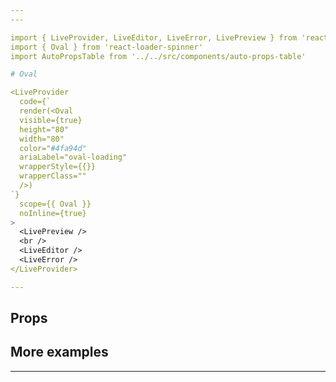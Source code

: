 ```yaml
---
---

import { LiveProvider, LiveEditor, LiveError, LivePreview } from 'react-live'
import { Oval } from 'react-loader-spinner'
import AutoPropsTable from '../../src/components/auto-props-table'

# Oval

<LiveProvider
  code={`
  render(<Oval
  visible={true}
  height="80"
  width="80"
  color="#4fa94d"
  ariaLabel="oval-loading"
  wrapperStyle={{}}
  wrapperClass=""
  />)
`}
  scope={{ Oval }}
  noInline={true}
>
  <LivePreview />
  <br />
  <LiveEditor />
  <LiveError />
</LiveProvider>

---
```


## Props
<AutoPropsTable component="Oval" />

## More examples

---

<Oval
  ariaLabel="loading-indicator"
  height={100}
  width={100}
  strokeWidth={5}
  strokeWidthSecondary={1}
  color="blue"
  secondaryColor="white"
/>

<Oval
  ariaLabel="loading-indicator"
  height={100}
  width={100}
  strokeWidth={1}
  strokeWidthSecondary={2000}
  color="blue"
  secondaryColor="red"
/>

<Oval
  ariaLabel="loading-indicator"
  height={100}
  width={100}
  strokeWidth={2000}
  strokeWidthSecondary={2030}
  color="blue"
  secondaryColor="Grey"
/>
